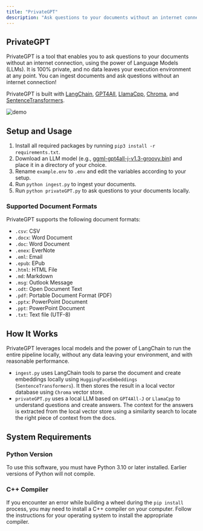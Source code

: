 ```yaml
---
title: "PrivateGPT"
description: "Ask questions to your documents without an internet connection, using the power of LLMs. 100% private, no data leaves your execution environment at any point."
---
```


## PrivateGPT

PrivateGPT is a tool that enables you to ask questions to your documents without an internet connection, using the power of Language Models (LLMs). It is 100% private, and no data leaves your execution environment at any point. You can ingest documents and ask questions without an internet connection!

PrivateGPT is built with [LangChain](https://github.com/hwchase17/langchain), [GPT4All](https://github.com/nomic-ai/gpt4all), [LlamaCpp](https://github.com/ggerganov/llama.cpp), [Chroma](https://www.trychroma.com/), and [SentenceTransformers](https://www.sbert.net/).

![demo](https://user-images.githubusercontent.com/721666/236942256-985801c9-25b9-48ef-80be-3acbb4575164.png)

## Setup and Usage

1. Install all required packages by running `pip3 install -r requirements.txt`.
2. Download an LLM model (e.g., [ggml-gpt4all-j-v1.3-groovy.bin](https://gpt4all.io/models/ggml-gpt4all-j-v1.3-groovy.bin)) and place it in a directory of your choice.
3. Rename `example.env` to `.env` and edit the variables according to your setup.
4. Run `python ingest.py` to ingest your documents.
5. Run `python privateGPT.py` to ask questions to your documents locally.

### Supported Document Formats

PrivateGPT supports the following document formats:

- `.csv`: CSV
- `.docx`: Word Document
- `.doc`: Word Document
- `.enex`: EverNote
- `.eml`: Email
- `.epub`: EPub
- `.html`: HTML File
- `.md`: Markdown
- `.msg`: Outlook Message
- `.odt`: Open Document Text
- `.pdf`: Portable Document Format (PDF)
- `.pptx`: PowerPoint Document
- `.ppt`: PowerPoint Document
- `.txt`: Text file (UTF-8)

## How It Works

PrivateGPT leverages local models and the power of LangChain to run the entire pipeline locally, without any data leaving your environment, and with reasonable performance.

- `ingest.py` uses LangChain tools to parse the document and create embeddings locally using `HuggingFaceEmbeddings` (`SentenceTransformers`). It then stores the result in a local vector database using `Chroma` vector store.
- `privateGPT.py` uses a local LLM based on `GPT4All-J` or `LlamaCpp` to understand questions and create answers. The context for the answers is extracted from the local vector store using a similarity search to locate the right piece of context from the docs.

## System Requirements

### Python Version

To use this software, you must have Python 3.10 or later installed. Earlier versions of Python will not compile.

### C++ Compiler

If you encounter an error while building a wheel during the `pip install` process, you may need to install a C++ compiler on your computer. Follow the instructions for your operating system to install the appropriate compiler.